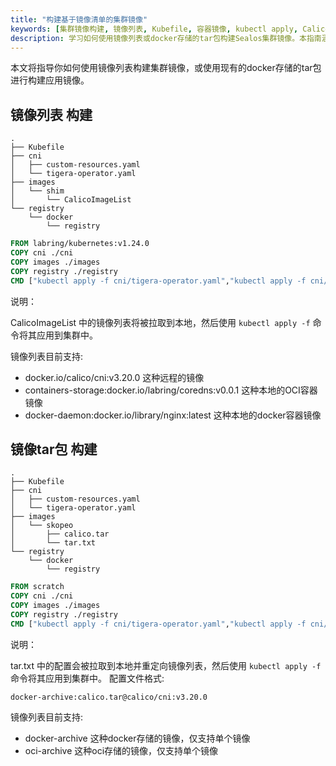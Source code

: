```yaml
---
title: "构建基于镜像清单的集群镜像"
keywords: [集群镜像构建, 镜像列表, Kubefile, 容器镜像, kubectl apply, Calico, 镜像tar包, docker-archive, oci-archive, Sealos]
description: 学习如何使用镜像列表或docker存储的tar包构建Sealos集群镜像。本指南涵盖了Kubefile配置、镜像列表格式和tar包构建方法，助您轻松管理容器化应用。
---
```


本文将指导你如何使用镜像列表构建集群镜像，或使用现有的docker存储的tar包进行构建应用镜像。

## 镜像列表 构建

```
.
├── Kubefile
├── cni
│   ├── custom-resources.yaml
│   └── tigera-operator.yaml
├── images
│   └── shim
│       └── CalicoImageList
└── registry
    └── docker
        └── registry
```

```dockerfile
FROM labring/kubernetes:v1.24.0
COPY cni ./cni
COPY images ./images
COPY registry ./registry
CMD ["kubectl apply -f cni/tigera-operator.yaml","kubectl apply -f cni/custom-resources.yaml"]
```

说明：

CalicoImageList 中的镜像列表将被拉取到本地，然后使用 `kubectl apply -f` 命令将其应用到集群中。

镜像列表目前支持:
- docker.io/calico/cni:v3.20.0 这种远程的镜像
- containers-storage:docker.io/labring/coredns:v0.0.1 这种本地的OCI容器镜像
- docker-daemon:docker.io/library/nginx:latest 这种本地的docker容器镜像


## 镜像tar包 构建

```
.
├── Kubefile
├── cni
│   ├── custom-resources.yaml
│   └── tigera-operator.yaml
├── images
│   └── skopeo
│       ├── calico.tar
│       └── tar.txt
└── registry
    └── docker
        └── registry
```

```dockerfile
FROM scratch
COPY cni ./cni
COPY images ./images
COPY registry ./registry
CMD ["kubectl apply -f cni/tigera-operator.yaml","kubectl apply -f cni/custom-resources.yaml"]
```

说明：

tar.txt 中的配置会被拉取到本地并重定向镜像列表，然后使用 `kubectl apply -f` 命令将其应用到集群中。
配置文件格式:

```
docker-archive:calico.tar@calico/cni:v3.20.0
```

镜像列表目前支持:
- docker-archive 这种docker存储的镜像，仅支持单个镜像
- oci-archive 这种oci存储的镜像，仅支持单个镜像
